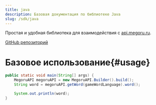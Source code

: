 ```yaml
---
title: java
description: Базовая документация по библиотеке Java
slug: /sdk/java
---
```


Простая и удобная библиотека для взаимодействия с [api.megoru.ru](api.megoru.ru).

[GitHub репозиторий](https://github.com/megoRU/api.megoru.ru-wrapper)

# Базовое использование{#usage}

```Java
public static void main(String[] args) {
    MegoruAPI megoruAPI = new MegoruAPI.Builder().build();
    String word = megoruAPI.getWord(gameWordLanguage).word();

    System.out.println(word);
}
```

